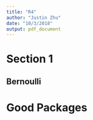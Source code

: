 ```yaml
---
title: "R4"
author: "Justin Zhu"
date: "10/3/2018"
output: pdf_document
---
```


# Section 1

## Bernoulli

# Good Packages